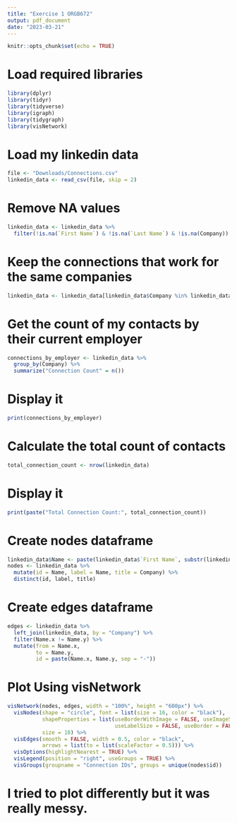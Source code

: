 ```yaml
---
title: "Exercise 1 ORGB672"
output: pdf_document
date: "2023-03-21"
---
```


```r
knitr::opts_chunk$set(echo = TRUE)
```

# Load required libraries

```r
library(dplyr)
library(tidyr)
library(tidyverse)
library(igraph)
library(tidygraph)
library(visNetwork)
```

# Load my linkedin data

```r
file <- "Downloads/Connections.csv"
linkedin_data <- read_csv(file, skip = 2)
```

# Remove NA values 

```r
linkedin_data <- linkedin_data %>%
  filter(!is.na(`First Name`) & !is.na(`Last Name`) & !is.na(Company))
```

# Keep the connections that work for the same companies

```r
linkedin_data <- linkedin_data[linkedin_data$Company %in% linkedin_data$Company[duplicated(linkedin_data$Company)],]

```

# Get the count of my contacts by their current employer

```r
connections_by_employer <- linkedin_data %>%
  group_by(Company) %>%
  summarize("Connection Count" = n())
```

# Display it

```r
print(connections_by_employer)
```
# Calculate the total count of contacts

```r
total_connection_count <- nrow(linkedin_data)
```

# Display it

```r
print(paste("Total Connection Count:", total_connection_count))
```

# Create nodes dataframe

```r
linkedin_data$Name <- paste(linkedin_data$`First Name`, substr(linkedin_data$`Last Name`, 1, 1), sep = " ")
nodes <- linkedin_data %>%
  mutate(id = Name, label = Name, title = Company) %>%
  distinct(id, label, title)
```

# Create edges dataframe

```r
edges <- linkedin_data %>%
  left_join(linkedin_data, by = "Company") %>%
  filter(Name.x != Name.y) %>%
  mutate(from = Name.x,
         to = Name.y,
         id = paste(Name.x, Name.y, sep = "-"))
```

# Plot Using visNetwork 

```r
visNetwork(nodes, edges, width = "100%", height = "600px") %>%
  visNodes(shape = "circle", font = list(size = 16, color = "black"),
           shapeProperties = list(useBorderWithImage = FALSE, useImageSize = FALSE,
                                  useLabelSize = FALSE, useBorder = FALSE),
           size = 10) %>%
  visEdges(smooth = FALSE, width = 0.5, color = "black",
           arrows = list(to = list(scaleFactor = 0.5))) %>%
  visOptions(highlightNearest = TRUE) %>%
  visLegend(position = "right", useGroups = TRUE) %>%
  visGroups(groupname = "Connection IDs", groups = unique(nodes$id))
```

# I tried to plot differently but it was really messy. 
